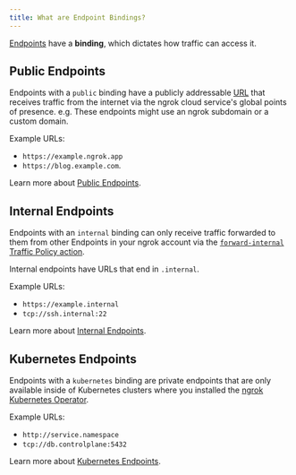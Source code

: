 ```yaml
---
title: What are Endpoint Bindings?
---
```


[Endpoints](/universal-gateway/endpoints) have a **binding**, which dictates how traffic can access it.

## Public Endpoints

Endpoints with a `public` binding have a publicly addressable [URL](/universal-gateway/public-endpoints/urls) that receives traffic from the internet via the ngrok cloud service's global points of presence. e.g. These endpoints might use an ngrok subdomain or a custom domain.

Example URLs:

- `https://example.ngrok.app`
- `https://blog.example.com`.

Learn more about [Public Endpoints](/universal-gateway/public-endpoints).

## Internal Endpoints

Endpoints with an `internal` binding can only receive traffic forwarded to them from other Endpoints in your ngrok account via the [`forward-internal` Traffic Policy action](/traffic-policy/actions/forward-internal/).

Internal endpoints have URLs that end in `.internal`.

Example URLs:

- `https://example.internal`
- `tcp://ssh.internal:22`

Learn more about [Internal Endpoints](/universal-gateway/internal-endpoints).

## Kubernetes Endpoints

Endpoints with a `kubernetes` binding are private endpoints that are only available inside of Kubernetes clusters where you installed the [ngrok Kubernetes Operator](/k8s).

Example URLs:

- `http://service.namespace`
- `tcp://db.controlplane:5432`

Learn more about [Kubernetes Endpoints](/universal-gateway/kubernetes-endpoints).
